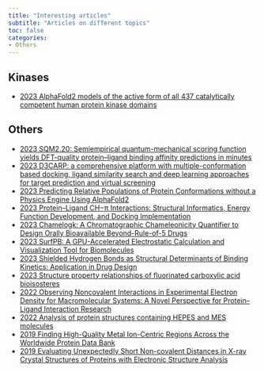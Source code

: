 ```yaml
---
title: "Interesting articles"
subtitle: "Articles on different topics"
toc: false
categories:
- Others
---
```


## Kinases
* [2023 AlphaFold2 models of the active form of all 437 catalytically competent human protein kinase domains](https://doi.org/10.1101/2023.07.21.550125){target="_blank"}


## Others

* [2023 SQM2.20: Semiempirical quantum-mechanical scoring function yields DFT-quality protein–ligand binding affinity predictions in minutes](https://doi.org/10.26434/chemrxiv-2023-zh03k){target="_blank"}
* [2023 D3CARP: a comprehensive platform with multiple-conformation based docking, ligand similarity search and deep learning approaches for target prediction and virtual screening](https://doi.org/10.1016/j.compbiomed.2023.107283){target="_blank"}
* [2023 Predicting Relative Populations of Protein Conformations without a Physics Engine Using AlphaFold2](https://doi.org/10.48550/arXiv.2307.14470){target="_blank"}
* [2023 Protein–Ligand CH−π Interactions: Structural Informatics, Energy Function Development, and Docking Implementation](https://doi.org/10.1021/acs.jctc.3c00300){target="_blank"}
* [2023 Chamelogk: A Chromatographic Chameleonicity Quantifier to Design Orally Bioavailable Beyond-Rule-of-5 Drugs](https://doi.org/10.1021/acs.jmedchem.3c00823){target="_blank"}
* [2023 SurfPB: A GPU-Accelerated Electrostatic Calculation and Visualization Tool for Biomolecules](https://doi.org/10.1021/acs.jcim.3c00745){target="_blank"}
* [2023 Shielded Hydrogen Bonds as Structural Determinants of Binding Kinetics: Application in Drug Design](https://doi.org/10.1021/ja207494u){target="_blank"}
* [2023 Structure property relationships of fluorinated carboxylic acid bioisosteres](https://doi.org/10.1016/j.bmcl.2023.129363){target="_blank"}
* [2022 Observing Noncovalent Interactions in Experimental Electron Density for Macromolecular Systems: A Novel Perspective for Protein–Ligand Interaction Research](https://doi.org/10.1021/acs.jcim.1c01406){target="_blank"}
* [2022 Analysis of protein structures containing HEPES and MES molecules](https://doi.org/10.1002/pro.4415){target="_blank"}
* [2019 Finding High-Quality Metal Ion-Centric Regions Across the Worldwide Protein Data Bank](https://doi.org/10.3390/molecules24173179){target="_blank"}
* [2019 Evaluating Unexpectedly Short Non-covalent Distances in X-ray Crystal Structures of Proteins with Electronic Structure Analysis](https://doi.org/10.1021/acs.jcim.9b00144){target="_blank"}